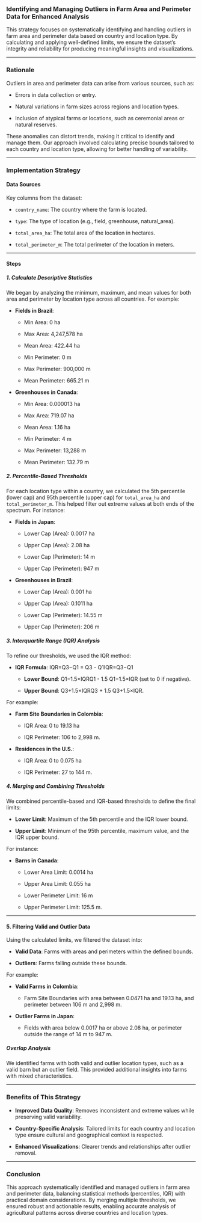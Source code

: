 ### Identifying and Managing Outliers in Farm Area and Perimeter Data for Enhanced Analysis

This strategy focuses on systematically identifying and handling outliers in farm area and perimeter data based on country and location type. By calculating and applying well-defined limits, we ensure the dataset's integrity and reliability for producing meaningful insights and visualizations.

------------------------------------------------------------------------

### **Rationale**

Outliers in area and perimeter data can arise from various sources, such as:

-   Errors in data collection or entry.

-   Natural variations in farm sizes across regions and location types.

-   Inclusion of atypical farms or locations, such as ceremonial areas or natural reserves.

These anomalies can distort trends, making it critical to identify and manage them. Our approach involved calculating precise bounds tailored to each country and location type, allowing for better handling of variability.

------------------------------------------------------------------------

### **Implementation Strategy**

#### **Data Sources**

Key columns from the dataset:

-   `country_name`: The country where the farm is located.

-   `type`: The type of location (e.g., field, greenhouse, natural_area).

-   `total_area_ha`: The total area of the location in hectares.

-   `total_perimeter_m`: The total perimeter of the location in meters.

------------------------------------------------------------------------

#### **Steps**

##### **1. Calculate Descriptive Statistics**

We began by analyzing the minimum, maximum, and mean values for both area and perimeter by location type across all countries. For example:

-   **Fields in Brazil**:

    -   Min Area: 0 ha

    -   Max Area: 4,247,578 ha

    -   Mean Area: 422.44 ha

    -   Min Perimeter: 0 m

    -   Max Perimeter: 900,000 m

    -   Mean Perimeter: 665.21 m

-   **Greenhouses in Canada**:

    -   Min Area: 0.000013 ha

    -   Max Area: 719.07 ha

    -   Mean Area: 1.16 ha

    -   Min Perimeter: 4 m

    -   Max Perimeter: 13,288 m

    -   Mean Perimeter: 132.79 m

##### **2. Percentile-Based Thresholds**

For each location type within a country, we calculated the 5th percentile (lower cap) and 95th percentile (upper cap) for `total_area_ha` and `total_perimeter_m`. This helped filter out extreme values at both ends of the spectrum. For instance:

-   **Fields in Japan**:

    -   Lower Cap (Area): 0.0017 ha

    -   Upper Cap (Area): 2.08 ha

    -   Lower Cap (Perimeter): 14 m

    -   Upper Cap (Perimeter): 947 m

-   **Greenhouses in Brazil**:

    -   Lower Cap (Area): 0.001 ha

    -   Upper Cap (Area): 0.1011 ha

    -   Lower Cap (Perimeter): 14.55 m

    -   Upper Cap (Perimeter): 206 m

##### **3. Interquartile Range (IQR) Analysis**

To refine our thresholds, we used the IQR method:

-   **IQR Formula**:
    IQR=Q3−Q1\text{IQR} = Q3 - Q1IQR=Q3−Q1

    -   **Lower Bound**: Q1−1.5×IQRQ1 - 1.5 \times \text{IQR}Q1−1.5×IQR (set to 0 if negative).

    -   **Upper Bound**: Q3+1.5×IQRQ3 + 1.5 \times \text{IQR}Q3+1.5×IQR.

For example:

-   **Farm Site Boundaries in Colombia**:

    -   IQR Area: 0 to 19.13 ha

    -   IQR Perimeter: 106 to 2,998 m.

-   **Residences in the U.S.**:

    -   IQR Area: 0 to 0.075 ha

    -   IQR Perimeter: 27 to 144 m.

##### **4. Merging and Combining Thresholds**

We combined percentile-based and IQR-based thresholds to define the final limits:

-   **Lower Limit**: Maximum of the 5th percentile and the IQR lower bound.

-   **Upper Limit**: Minimum of the 95th percentile, maximum value, and the IQR upper bound.

For instance:

-   **Barns in Canada**:

    -   Lower Area Limit: 0.0014 ha

    -   Upper Area Limit: 0.055 ha

    -   Lower Perimeter Limit: 16 m

    -   Upper Perimeter Limit: 125.5 m.

------------------------------------------------------------------------

#### **5. Filtering Valid and Outlier Data**

Using the calculated limits, we filtered the dataset into:

-   **Valid Data**: Farms with areas and perimeters within the defined bounds.

-   **Outliers**: Farms falling outside these bounds.

For example:

-   **Valid Farms in Colombia**:

    -   Farm Site Boundaries with area between 0.0471 ha and 19.13 ha, and perimeter between 106 m and 2,998 m.

-   **Outlier Farms in Japan**:

    -   Fields with area below 0.0017 ha or above 2.08 ha, or perimeter outside the range of 14 m to 947 m.

##### **Overlap Analysis**

We identified farms with both valid and outlier location types, such as a valid barn but an outlier field. This provided additional insights into farms with mixed characteristics.

------------------------------------------------------------------------

### **Benefits of This Strategy**

-   **Improved Data Quality**: Removes inconsistent and extreme values while preserving valid variability.

-   **Country-Specific Analysis**: Tailored limits for each country and location type ensure cultural and geographical context is respected.

-   **Enhanced Visualizations**: Clearer trends and relationships after outlier removal.

------------------------------------------------------------------------

### **Conclusion**

This approach systematically identified and managed outliers in farm area and perimeter data, balancing statistical methods (percentiles, IQR) with practical domain considerations. By merging multiple thresholds, we ensured robust and actionable results, enabling accurate analysis of agricultural patterns across diverse countries and location types.